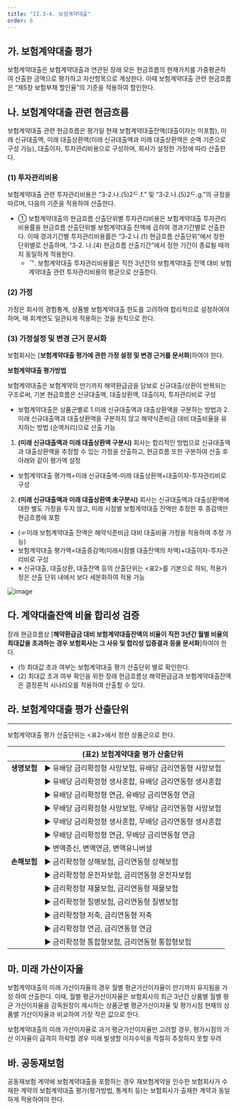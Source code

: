 ```yaml
---
title: "II.3-4. 보험계약대출"
order: 6
---
```


## 가. 보험계약대출 평가

보험계약대출은 보험계약대출과 연관된 장래 모든 현금흐름의 현재가치를 가중평균하여 산출한 금액으로 평가하고 자산항목으로 계상한다. 이때 보험계약대출 관련 현금흐름은 “제5장 보험부채 할인율”의 기준을 적용하여 할인한다.
## 나. 보험계약대출 관련 현금흐름

보험계약대출 관련 현금흐름은 평가일 현재 보험계약대출잔액(대출이자는 미포함), 미래 신규대출액, 미래 대출상환액(미래 신규대출액과 미래 대출상환액은 순액 기준으로 구성 가능), 대출이자, 투자관리비용으로 구성하며, 회사가 설정한 가정에 따라 산출한다.
### (1) 투자관리비용
보험계약대출 관련 투자관리비용은 “3-2.나.(5)2ᄃ.f.” 및 “3-2.나.(5)2ᄃ.g.”의 규정을 따르며, 다음의 기준을 적용하여 산출한다.
- ① 보험계약대출의 현금흐름 산출단위별 투자관리비용은 보험계약대출 투자관리비용률을 현금흐름 산출단위별 보험계약대출 잔액에 곱하여 경과기간별로 산출한다. 이때 경과기간별 투자관리비용률은 “3-2.나.(1) 현금흐름 산출단위”에서 정한 단위별로 산출하며, “3-2. 나.(4) 현금흐름 산출기간”에서 정한 기간이 종료될 때까지 동일하게 적용한다.
  - ᄀ. 보험계약대출 투자관리비용률은 직전 3년간의 보험계약대출 잔액 대비 보험계약대출 관련 투자관리비용의 평균으로 산출한다.

### (2) 가정
가정은 회사의 경험통계, 상품별 보험계약대출 한도를 고려하여 합리적으로 설정하여야 하며, 매 회계연도 일관되게 적용하는 것을 원칙으로 한다.
### (3) 가정설정 및 변경 근거 문서화
보험회사는 [**보험계약대출 평가에 관한 가정 설정 및 변경 근거를 문서화**]하여야 한다.

<Card>

**보험계약대출 평가방법**

보험계약대출은 보험계약의 만기까지 해약환급금을 담보로 신규대출/상환이 반복되는 구조로써, 기본 현금흐름은 신규대출액, 대출상환액, 대출이자, 투자관리비로 구성
- 보험계약대출은 상품군별로 1.미래 신규대출액과 대출상환액을 구분하는 방법과 2.미래 신규대출액과 대출상환액을 구분하지 않고 해약식준비금 대비 대출비율을 유지하는 방법 (순액처리)으로 산출 가능

1. **(미래 신규대출액과 미래 대출상환액 구분시)** 회사는 합리적인 방법으로 신규대출액과 대출상환액을 추정할 수 있는 가정을 산출하고, 현금흐름 또한 구분하여 산출 후 아래와 같이 평가액 설정
- 보험계약대출 평가액=미래 신규대출액-미래 대출상환액+대출이자-투자관리비로 구성
2. **(미래 신규대출액과 미래 대출상환액 未구분시)** 회사는 신규대출액과 대출상환액에 대한 별도 가정을 두지 않고, 미래 시점별 보험계약대출 잔액만 추정한 후 증감액만 현금흐름에 포함
- (☞미래 보험계약대출 잔액은 해약식준비금 대비 대출비율 가정을 적용하여 추정 가능)
- 보험계약대출 평가액=대출증감액(미래시점별 대출잔액의 차액)+대출이자-투자관리비로 구성
- ※ 신규대출, 대출상환, 대출잔액 등의 산출단위는 \<표2>를 기본으로 하되, 적용가정은 산출 단위 내에서 보다 세분화하여 적용 가능

![image](https://user-images.githubusercontent.com/67420397/236666258-cc5da11a-07b6-4bf6-a7bc-3af57793893e.png)

</Card>

## 다. 계약대출잔액 비율 합리성 검증

장래 현금흐름상 [**해약환급금 대비 보험계약대출잔액의 비율이 직전 3년간 월별 비율의 최대값을 초과하는 경우 보험회사는 그 사유 및 합리성 입증결과 등을 문서화**]하여야 한다.
- (1) 최대값 초과 여부는 보험계약대출 평가 산출단위 별로 확인한다.
- (2) 최대값 초과 여부 확인을 위한 장래 현금흐름상 해약환급금과 보험계약대출잔액은 결정론적 시나리오를 적용하여 산출할 수 있다.

## 라. 보험계약대출 평가 산출단위
---
보험계약대출 평가 산출단위는 \<표2>에서 정한 상품군으로 한다.

|  | **(표2) 보험계약대출 평가 산출단위** |
|---|---|
| **생명보험** | ▶ 유배당 금리확정형 사망보험, 유배당 금리연동형 사망보험 |
|  | ▶ 유배당 금리확정형 생사혼합, 유배당 금리연동형 생사혼합  |
|  | ▶ 유배당 금리확정형 연금, 유배당 금리연동형 연금 |
|  | ▶ 무배당 금리확정형 사망보험, 무배당 금리연동형 사망보험 |
|  | ▶ 무배당 금리확정형 생사혼합, 무배당 금리연동형 생사혼합 |
|  | ▶ 무배당 금리확정형 연금, 무배당 금리연동형 연금 |
|  | ▶ 변액종신, 변액연금, 변액유니버셜 |
| **손해보험** | ▶ 금리확정형 상해보험, 금리연동형 상해보험|
|  | ▶ 금리확정형 운전자보험, 금리연동형 운전자보험 |
|  | ▶ 금리확정형 재물보험, 금리연동형 재물보험 |
|  | ▶ 금리확정형 질병보험, 금리연동형 질병보험 |
|  | ▶ 금리확정형 저축, 금리연동형 저축 |
|  | ▶ 금리확정형 연금, 금리연동형 연금 |
|  | ▶ 금리확정형 통합형보험, 금리연동형 통합형보험 |



## 마. 미래 가산이자율

보험계약대출의 미래 가산이자율의 경우 월별 평균가산이자율이 만기까지 유지됨을 가정 하여 산출한다. 이때, 월별 평균가산이자율은 보험회사의 최근 3년간 상품별 월별 평균 가산이자율을 감독원장이 제시하는 상품군별 평균가산이자율 및 평가시점 현재의 상품별 가산이자율과 비교하여 가장 작은 값으로 한다.

<Accordion title="보험계약대출의 미래 가산이자율 계산 시 평가시점 현재의 상품별 가산이자율을 비교하는 이유">

보험계약대출의 미래 가산이자율로 과거 평균가산이자율만 고려할 경우, 평가시점의 가산 이자율이 급격히 하락할 경우 미래 발생할 이자수익을 적절히 추정하지 못할 우려
</Accordion>

## 바. 공동재보험

공동재보험 계약에 보험계약대출을 포함하는 경우 재보험계약을 인수한 보험회사가 수재한 계약의 보험계약대출 평가(평가방법, 통계치 등)는 보험회사가 출재한 계약과 동일하게 적용하여야 한다.
